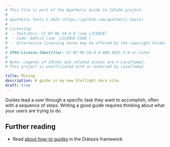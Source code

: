 ```yaml
---
# This file is part of the Apathetic Guide to IdleOn project.
#
# Apathetic Tools © 2025 (https://github.com/apathetic-tools)
#
# Licensing:
#  - Text/docs: CC BY-NC-SA 4.0 (see LICENSE)
#  - Code: AGPLv3 (see `LICENSE-CODE`)
#  - Alternative licensing terms may be offered by the copyright holder.
#
# SPDX-License-Identifier: CC-BY-NC-SA-4.0 AND AGPL-3.0-or-later
#
# Note: Legends of IdleOn and related assets are © Lavaflame2.
# This project is unaffiliated with or endorsed by Lavaflame2.

title: Mining
description: A guide in my new Starlight docs site.
draft: true
---
```


Guides lead a user through a specific task they want to accomplish, often with a sequence of steps.
Writing a good guide requires thinking about what your users are trying to do.

## Further reading

- Read [about how-to guides](https://diataxis.fr/how-to-guides/) in the Diátaxis framework
